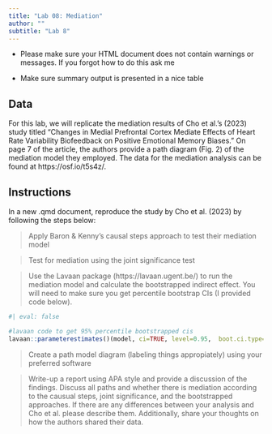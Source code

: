 ```yaml
---
title: "Lab 08: Mediation"
author: ""
subtitle: "Lab 8"
---
```


- Please make sure your HTML document does not contain warnings or messages. If you forgot how to do this ask me 

- Make sure summary output is presented in a nice table

## Data

For this lab, we will replicate the mediation results of Cho et al.'s (2023) study titled "Changes in Medial Prefrontal Cortex Mediate Effects of Heart Rate Variability Biofeedback on Positive Emotional Memory Biases." On page 7 of the article, the authors provide a path diagram (Fig. 2) of the mediation model they employed. The data for the mediation analysis can be found at https://osf.io/t5s4z/.

## Instructions

In a new .qmd document, reproduce the study by Cho et al. (2023) by following the steps below:

> Apply Baron & Kenny's causal steps approach to test their mediation model

> Test for mediation using the joint significance test

> Use the Lavaan package (https://lavaan.ugent.be/) to run the mediation model and calculate the bootstrapped indirect effect. You will need to make sure you get percentile bootstrap CIs (I provided code below).

```r
#| eval: false

#lavaan code to get 95% percentile bootstrapped cis
lavaan::parameterestimates()(model, ci=TRUE, level=0.95,  boot.ci.type="perc")

```

> Create a path model diagram (labeling things appropiately) using your preferred software

> Write-up a report using APA style and provide a discussion of the findings. Discuss all paths and whether there is mediation according to the causual steps, joint significance, and the bootstrapped approaches. If there are any differences between your analysis and Cho et al. please describe them. 
Additionally, share your thoughts on how the authors shared their data.
